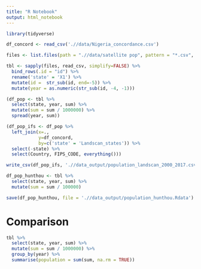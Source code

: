 ```yaml
---
title: "R Notebook"
output: html_notebook
---
```


```r
library(tidyverse)
```


```r
df_concord <- read_csv('.//data/Nigeria_concordance.csv')

files <- list.files(path = ".//data/satellite pop", pattern = "*.csv", full.names = T)

tbl <- sapply(files, read_csv, simplify=FALSE) %>% 
  bind_rows(.id = "id") %>% 
  rename('state' = 'X1') %>% 
  mutate(id =  str_sub(id, end=-5)) %>% 
  mutate(year = as.numeric(str_sub(id, -4, -1)))
```

```r
(df_pop <- tbl %>% 
  select(state, year, sum) %>% 
  mutate(sum = sum / 1000000) %>% 
  spread(year, sum))
```

```r
(df_pop_ifs <- df_pop %>% 
  left_join(x=.,
            y=df_concord,
            by=c('state' = 'Landscan_states')) %>% 
  select(-state) %>% 
  select(Country, FIPS_CODE, everything()))
```

```r
write_csv(df_pop_ifs, './/data_output/population_landscan_2000_2017.csv')
```

```r
df_pop_hunthou <- tbl %>% 
  select(state, year, sum) %>% 
  mutate(sum = sum / 100000)

save(df_pop_hunthou, file = './/data_output/population_hunthou.Rdata')
```



# Comparison

```r
tbl %>% 
  select(state, year, sum) %>% 
  mutate(sum = sum / 1000000) %>% 
  group_by(year) %>% 
  summarise(population = sum(sum, na.rm = TRUE))
```

